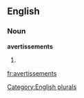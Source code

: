 ==English==

===Noun===
'''avertissements'''

# {{plural of|[[avertissement]]}}

[[Category:English plurals]]

[[fr:avertissements]]